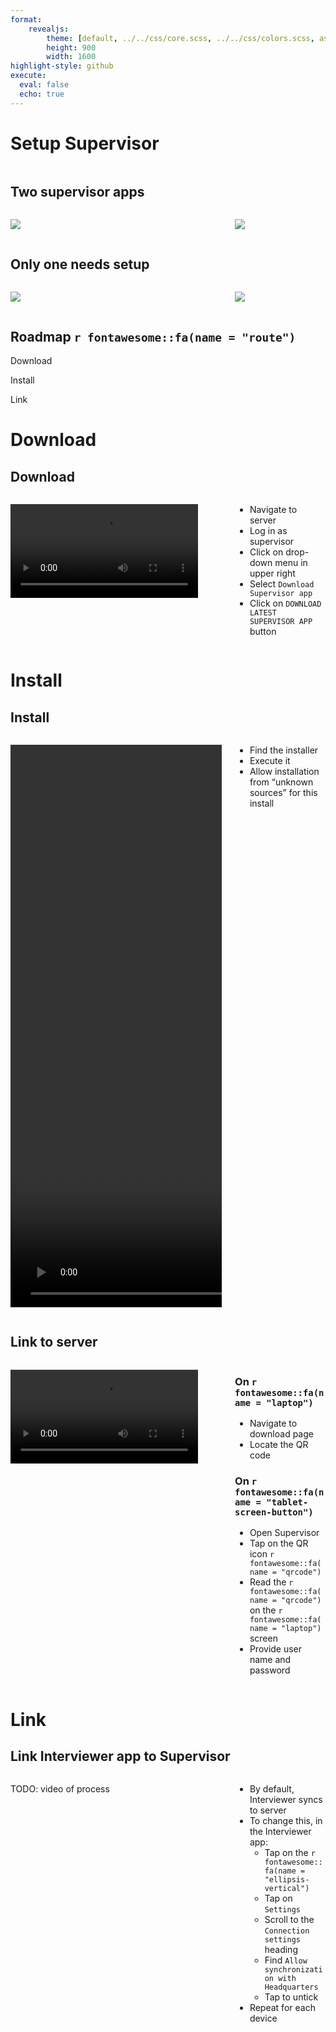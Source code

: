 ```yaml
---
format: 
    revealjs: 
        theme: [default, ../../css/core.scss, ../../css/colors.scss, assets/supervisor_use.scss]
        height: 900
        width: 1600
highlight-style: github
execute: 
  eval: false
  echo: true
---
```


# Setup Supervisor {background-color=var(--suso)}

```r

```

## Two supervisor apps {.suso}

:::: {.columns}

::: {.column width="70%"}

![](assets/assignments_web.png){fig-align="center"}

:::

::: {.column width="30%"}

![](assets/assignments_tablet.png){fig-align="center"}

:::

::::

## Only one needs setup {.suso}

:::: {.columns}

::: {.column width="70%"}

![](assets/assignments_web.png){fig-align="center"}

:::

::: {.column width="30%"}

::: {.highlight-image}
![](assets/assignments_tablet.png){fig-align="center"}
:::

:::

::::


## Roadmap `r fontawesome::fa(name = "route")` {.suso}

::: {.box .box-1}
Download
:::

::: {.box .box-2}
Install
:::

::: {.box .box-3}
Link
:::

# Download {background-color=var(--s1)}

## Download {.t1}

:::: {.columns}

::: {.column width="70%"}

![](assets/download_installer.mp4){fig-align="center"}

:::

::: {.column width="30%"}

- Navigate to server
- Log in as supervisor
- Click on drop-down menu in upper right
- Select `Download Supervisor app`
- Click on `DOWNLOAD LATEST SUPERVISOR APP` button

:::

::::

# Install {background-color=var(--s2)}

## Install {.t2}

:::: {.columns}

::: {.column width="70%"}
![](assets/install_supervisor.mp4){fig-align="center" height="900px"}
:::

::: {.column width="30%"}

- Find the installer
- Execute it
- Allow installation from “unknown sources” for this install

:::

::::

## Link to server {.t2}

:::: {.columns}

::: {.column width="70%"}

![](assets/link_to_server.mp4){fig-align="center"}

:::

::: {.column width="30%"}

### On `r fontawesome::fa(name = "laptop")`

- Navigate to download page
- Locate the QR code

### On `r fontawesome::fa(name = "tablet-screen-button")`

- Open Supervisor
- Tap on the QR icon `r fontawesome::fa(name = "qrcode")`
- Read the `r fontawesome::fa(name = "qrcode")` on the `r fontawesome::fa(name = "laptop")` screen
- Provide user name and password

:::

::::

# Link {background-color=var(--s3)}

## Link Interviewer app to Supervisor {.t3}

:::: {.columns}

::: {.column width="70%"}

TODO: video of process

:::

::: {.column width="30%"}

- By default, Interviewer syncs to server
- To change this, in the Interviewer app:
    - Tap on the `r fontawesome::fa(name = "ellipsis-vertical")`
    - Tap on `Settings`
    - Scroll to the `Connection settings` heading
    - Find `Allow synchronization with Headquarters`
    - Tap to untick
- Repeat for each device

:::

::::

